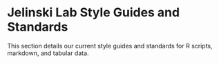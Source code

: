 # Jelinski Lab Style Guides and Standards {#sec-stylestandards}

This section details our current style guides and standards for R scripts, markdown, and tabular data.
